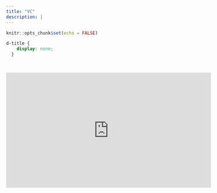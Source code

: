 ```yaml
---
title: "VC"
description: |
---
```

```r
knitr::opts_chunk$set(echo = FALSE)
```

```css
d-title {
    display: none;
  }
```

<div style="text-align: center; padding-top: 2em;">

<iframe width="560" height="315" src="https://www.youtube.com/embed/mI4Wu0Hx3Vc?si=Iuf9qaKdFKkAtE4h" title="YouTube video player" frameborder="0" allow="accelerometer; autoplay; clipboard-write; encrypted-media; gyroscope; picture-in-picture; web-share" referrerpolicy="strict-origin-when-cross-origin" allowfullscreen></iframe>

</div> 
